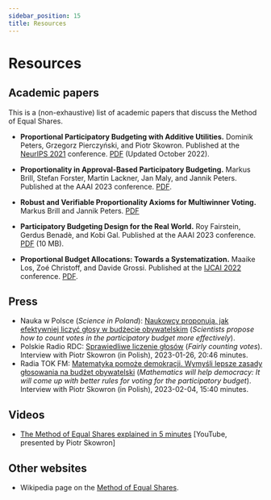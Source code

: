 ```yaml
---
sidebar_position: 15
title: Resources
---
```


# Resources

## Academic papers

This is a (non-exhaustive) list of academic papers that discuss the Method of Equal Shares.

* __Proportional Participatory Budgeting with Additive Utilities.__
Dominik Peters, Grzegorz Pierczyński, and Piotr Skowron. Published at the [NeurIPS 2021](https://proceedings.neurips.cc/paper/2021/hash/69f8ea31de0c00502b2ae571fbab1f95-Abstract.html) conference. [PDF](https://arxiv.org/pdf/2008.13276.pdf) (Updated October 2022).

* __Proportionality in Approval-Based Participatory Budgeting.__
Markus Brill, Stefan Forster, Martin Lackner, Jan Maly, and Jannik Peters. Published at the AAAI 2023 conference. [PDF](https://tubcloud.tu-berlin.de/s/RAM28cqMBgPowgp).

* __Robust and Verifiable Proportionality Axioms for Multiwinner Voting.__
Markus Brill and Jannik Peters. [PDF](https://arxiv.org/abs/2302.01989)

* __Participatory Budgeting Design for the Real World.__
Roy Fairstein, Gerdus Benadè, and Kobi Gal. Published at the AAAI 2023 conference. [PDF](https://www.gerdusbenade.com/files/22_pb_stability.pdf) (10 MB).

* __Proportional Budget Allocations: Towards a Systematization.__
Maaike Los, Zoé Christoff, and Davide Grossi. Published at the [IJCAI 2022](https://ijcai-22.org/) conference. [PDF](https://www.ijcai.org/proceedings/2022/0057.pdf).

## Press

* Nauka w Polsce (*Science in Poland*): [Naukowcy proponują, jak efektywniej liczyć głosy w budżecie obywatelskim](https://naukawpolsce.pl/aktualnosci/news,95022,naukowcy-proponuja-jak-efektywniej-liczyc-glosy-w-budzecie-obywatelskim.html) (*Scientists propose how to count votes in the participatory budget more effectively*).
* Polskie Radio RDC: [Sprawiedliwe liczenie głosów](https://www.rdc.pl/podcast/popoludnie-radia-dla-ciebie_FCt8vL79UA9lmdeTkti3?episode=1mkWT9aSOyTf7lExhqYK&active_page=1) (*Fairly counting votes*). Interview with Piotr Skowron (in Polish), 2023-01-26, 20:46 minutes.
* Radia TOK FM: [Matematyka pomoże demokracji. Wymyśli lepsze zasady głosowania na budżet obywatelski](https://audycje.tokfm.pl/podcast/135332,Matematyka-pomoze-demokracji-Wymysli-lepsze-zasady-glosowania-na-budzet-obywatelski) (*Mathematics will help democracy: It will come up with better rules for voting for the participatory budget*). Interview with Piotr Skowron (in Polish), 2023-02-04, 15:40 minutes.

## Videos

* [The Method of Equal Shares explained in 5 minutes](https://www.youtube.com/watch?v=RYK3heBDKJ4) [YouTube, presented by Piotr Skowron]

## Other websites

* Wikipedia page on the [Method of Equal Shares](https://en.wikipedia.org/wiki/Method_of_Equal_Shares).